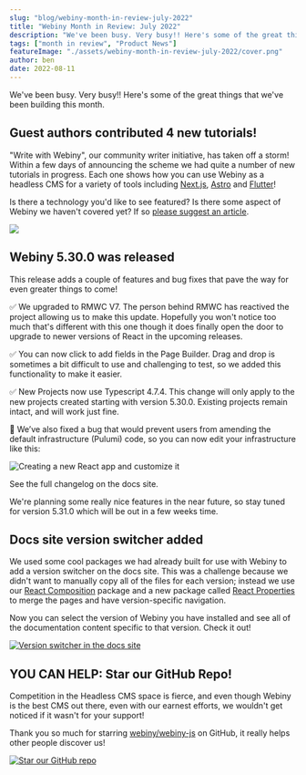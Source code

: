 ```yaml
---
slug: "blog/webiny-month-in-review-july-2022"
title: "Webiny Month in Review: July 2022"
description: "We've been busy. Very busy!! Here's some of the great things that we've been building this month."
tags: ["month in review", "Product News"]
featureImage: "./assets/webiny-month-in-review-july-2022/cover.png"
author: ben
date: 2022-08-11
---
```


We've been busy. Very busy!! Here's some of the great things that we've been building this month.


## Guest authors contributed 4 new tutorials!

"Write with Webiny", our community writer initiative, has taken off a storm! Within a few days of announcing the scheme we had quite a number of new tutorials in progress. Each one shows how you can use Webiny as a headless CMS for a variety of tools including [Next.js](/blog/build-notes-app-nextjs-webiny-headless-cms), [Astro](/blog/build-blog-astro-webiny-headless-cms) and [Flutter](/blog/build-todo-app-flutter-webiny-headless-cms)!

Is there a technology you'd like to see featured? Is there some aspect of Webiny we haven't covered yet? If so [please suggest an article](https://github.com/webiny/write-with-webiny/issues/new/choose).

[![](./assets/webiny-month-in-review-july-2022/build-css-tricks-clone.png)](/blog/build-css-tricks-clone-nextjs-webiny-headless-cms)

## Webiny 5.30.0 was released

This release adds a couple of features and bug fixes that pave the way for even greater things to come!

✅ We upgraded to RMWC V7. The person behind RMWC has reactived the project allowing us to make this update. Hopefully you won't notice too much that's different with this one though it does finally open the door to upgrade to newer versions of React in the upcoming releases.

✅ You can now click to add fields in the Page Builder. Drag and drop is sometimes a bit difficult to use and challenging to test, so we added this functionality to make it easier.

✅ New Projects now use Typescript 4.7.4. This change will only apply to the new projects created starting with version 5.30.0. Existing projects remain intact, and will work just fine.

🐞 We’ve also fixed a bug that would prevent users from amending the default infrastructure (Pulumi) code, so you can now edit your infrastructure like this:

![Creating a new React app and customize it](./assets/webiny-month-in-review-july-2022/create-webiny-website-app-pulumi.jpg)

<p style={{ marginBottom: '20px' }}><ExternalLink href="">See the full changelog on the docs site.</ExternalLink></p>

We're planning some really nice features in the near future, so stay tuned for version 5.31.0 which will be out in a few weeks time.


## Docs site version switcher added

We used some cool packages we had already built for use with Webiny to add a version switcher on the docs site. This was a challenge because we didn't want to manually copy all of the files for each version; instead we use our [React Composition](https://npmjs.com/package/@webiny/react-composition) package and a new package called [React Properties](https://www.npmjs.com/package/@webiny/react-properties) to merge the pages and have version-specific navigation. 

Now you can select the version of Webiny you have installed and see all of the documentation content specific to that version. Check it out!

[![Version switcher in the docs site](./assets/webiny-month-in-review-july-2022/docs-site-updates-version-switcher.png)](https://www.webiny.com/docs/)


## YOU CAN HELP: Star our GitHub Repo!

Competition in the Headless CMS space is fierce, and even though Webiny is the best CMS out there, even with our earnest efforts, we wouldn't get noticed if it wasn't for your support!

Thank you so much for starring [webiny/webiny-js](https://github.com/webiny/webiny-js) on GitHub, it really helps other people discover us!

[![Star our GitHub repo](./assets/webiny-month-in-review-july-2022/star-our-github-repo.png)](https://github.com/webiny/webiny-js)